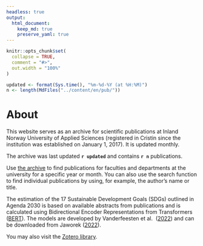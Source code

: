 ```yaml
---
headless: true
output: 
  html_document:
    keep_md: true
    preserve_yaml: true
---
```


```r
knitr::opts_chunk$set(
  collapse = TRUE,
  comment = "#>",
  out.width = "100%"
)
```

```r
updated <- format(Sys.time(), "%m-%d-%Y (at %H:%M)")
n <- length(MdFiles("../content/en/pub/"))
```

# About

This website serves as an archive for scientific publications at 
Inland Norway University of Applied Sciences 
(registered in Cristin since the institution was established on January 1, 2017). 
It is updated monthly.

The archive was last updated **`r updated`** and contains **`r n`** publications.

Use [the archive](#archive) to find publications for faculties and departments 
at the university for a specific year or month. You can also use the search 
function to find individual publications by using, for example, the author's 
name or title.

The estimation of the 17 Sustainable Development Goals (SDGs) outlined in 
Agenda 2030 is based on available abstracts from publications and is calculated
using Bidirectional Encoder Representations from Transformers 
([BERT](https://en.wikipedia.org/wiki/BERT_(language_model))). The models are 
developed by Vanderfeesten et al. 
([2022](https://doi.org/10.5281/zenodo.6487606)) and can be downloaded from 
Jaworek ([2022](https://doi.org/10.5281/zenodo.5835849)).

You may also visit the 
[Zotero library](https://www.zotero.org/groups/5022929/hinn/library).